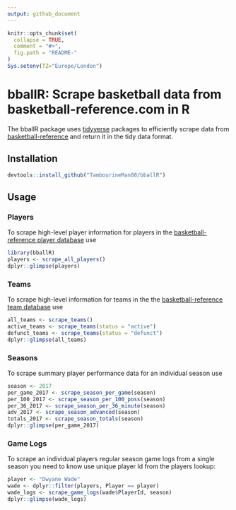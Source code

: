 ```yaml
---
output: github_document
---
```


<!-- README.md is generated from README.Rmd. Please edit that file -->

```r
knitr::opts_chunk$set(
  collapse = TRUE,
  comment = "#>",
  fig.path = "README-"
)
Sys.setenv(TZ="Europe/London")
```

# bballR: Scrape basketball data from basketball-reference.com in R

The bballR package uses [tidyverse]("https://www.tidyverse.org/") packages to
efficiently scrape data from 
[basketball-reference]("https://www.basketball-reference.com/") and return it in
the tidy data format.

## Installation

```r
devtools::install_github("TambourineMan88/bballR")
```

## Usage

### Players
To scrape high-level player information for players in the [basketball-reference player database]("https://www.basketball-reference.com/players/") use
```r
library(bballR)
players <- scrape_all_players()
dplyr::glimpse(players)
```

### Teams
To scrape high-level information for teams in the the [basketball-reference team database]("https://www.basketball-reference.com/teams/") use
```r
all_teams <- scrape_teams()
active_teams <- scrape_teams(status = "active")
defunct_teams <- scrape_teams(status = "defunct")
dplyr::glimpse(all_teams)
```

### Seasons
To scrape summary player performance data for an individual season use
```r
season <- 2017
per_game_2017 <- scrape_season_per_game(season)
per_100_2017 <- scrape_season_per_100_poss(season)
per_36_2017 <- scrape_season_per_36_minute(season)
adv_2017 <- scrape_season_advanced(season)
totals_2017 <- scrape_season_totals(season)
dplyr::glimpse(per_game_2017)
```
### Game Logs
To scrape an individual players regular season game logs from a single season 
you need to know use unique player Id from the players lookup:
```r
player <- "Dwyane Wade"
wade <- dplyr::filter(players, Player == player)
wade_logs <- scrape_game_logs(wade$PlayerId, season)
dplyr::glimpse(wade_logs)
```
